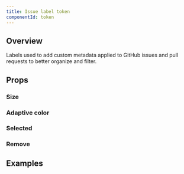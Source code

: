 ```yaml
---
title: Issue label token
componentId: token
---
```



## Overview

Labels used to add custom metadata applied to GitHub issues and pull requests to better organize and filter.

<Overview component="issueLabelToken" />

## Props

<PropertyOverview component="issueLabelToken" />

### Size

<PropertyPreview component="issueLabelToken" property="size" />

### Adaptive color

<PropertyPreview component="issueLabelToken" property="adaptive color (background)" />

### Selected

<PropertyPreview component="issueLabelToken" property="selected?" />

### Remove

<PropertyPreview component="issueLabelToken" property="❌remove?" />

## Examples

<Examples component="issueLabelToken" />
